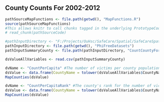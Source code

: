 ## County Counts For 2002-2012

<!-- Point knitr to the underlying code file so it knows where to look for the chunks. -->
```r
pathSourceMapFunctions <- file.path(getwd(), "MapFunctions.R")
source(pathSourceMapFunctions)
#This allows knitr to call chunks tagged in the underlying PrototypeCode.R file.
# read_chunk(pathSourceCode) 
```

```r
#pathInputDirectory <- "F:/Projects/OuHsc/SafeCare/Spatial/SafeCareSpatial/PhiFreeDatasets"
pathInputDirectory <- file.path(getwd(), "PhiFreeDatasets")
pathInputSummaryCounty <- file.path(pathInputDirectory, "CountCountyFortified.csv")

dsValueAllVariables <- read.csv(pathInputSummaryCounty)
```

```r
dvName <- "CountPerCapita" #The number of victims per county population; darker counties are more safe
dsValue <- data.frame(CountyName = tolower(dsValueAllVariables$CountyName), DV=dsValueAllVariables[, dvName])
MapCounties(dsValue)
```

```r
dvName <- "CountPerCapitaRank" #The county's rank for the number of victims per county population; darker counties are more safe
dsValue <- data.frame(CountyName = tolower(dsValueAllVariables$CountyName), DV=dsValueAllVariables[, dvName])
MapCounties(dsValue)
```

